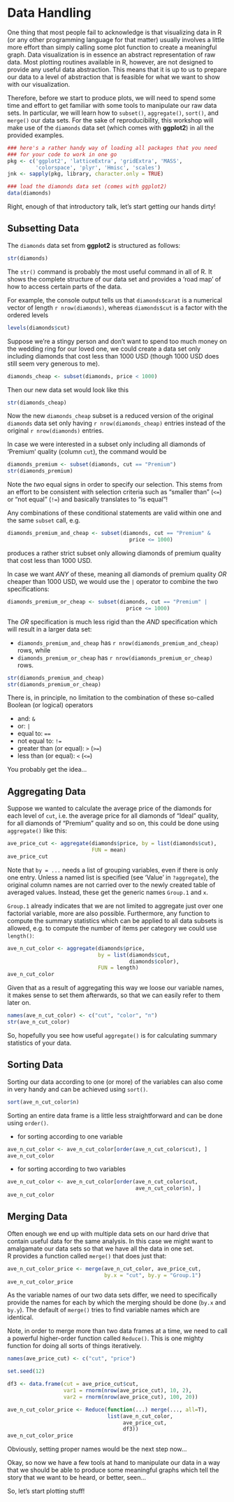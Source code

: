 # Data Handling {#data-handling}

One thing that most people fail to acknowledge is that visualizing data in R (or any other programming language for that matter) usually involves a little more effort than simply calling some plot function to create a meaningful graph. Data visualization is in essence an abstract representation of raw data. Most plotting routines available in R, however, are not designed to provide any useful data abstraction. This means that it is up to us to prepare our data to a level of abstraction that is feasible for what we want to show with our visualization. 

Therefore, before we start to produce plots, we will need to spend some time and effort to get familiar with some tools to manipulate our raw data sets. In particular, we will learn how to `subset()`, `aggregate()`, `sort()`, and `merge()` our data sets. For the sake of reproducibility, this workshop will make use of the `diamonds` data set (which comes with **ggplot2**) in all the provided examples.

```r
### here's a rather handy way of loading all packages that you need
### for your code to work in one go
pkg <- c('ggplot2', 'latticeExtra', 'gridExtra', 'MASS', 
         'colorspace', 'plyr', 'Hmisc', 'scales')
jnk <- sapply(pkg, library, character.only = TRUE)

### load the diamonds data set (comes with ggplot2)
data(diamonds)
```

Right, enough of that introductory talk, let's start getting our hands dirty!


## Subsetting Data {#subset}

The `diamonds` data set from **ggplot2** is structured as follows:

```r
str(diamonds)
```

The `str()` command is probably the most useful command in all of R. It shows the complete structure of our data set and provides a 'road map' of how to access certain parts of the data.   

For example, the console output tells us that `diamonds$carat` is a numerical vector of length `r nrow(diamonds)`, whereas `diamonds$cut` is a factor with the ordered levels 

```r
levels(diamonds$cut)
```

Suppose we're a stingy person and don't want to spend too much money on the wedding ring for our loved one, we could create a data set only including diamonds that cost less than 1000 USD (though 1000 USD does still seem very generous to me).

```r
diamonds_cheap <- subset(diamonds, price < 1000)
```

Then our new data set would look like this

```r
str(diamonds_cheap)
```

Now the new ```diamonds_cheap``` subset is a reduced version of the original ```diamonds``` data set only having `r nrow(diamonds_cheap)` entries instead of the original `r nrow(diamonds)` entries.

In case we were interested in a subset only including all diamonds of 'Premium' quality (column `cut`), the command would be

```r
diamonds_premium <- subset(diamonds, cut == "Premium")
str(diamonds_premium)
```

Note the _two_ equal signs in order to specify our selection. This stems from an effort to be consistent with selection criteria such as "smaller than" (`<=`) or "not equal" (`!=`) and basically translates to "is equal"!

Any combinations of these conditional statements are valid within one and the same `subset` call, e.g.

```r
diamonds_premium_and_cheap <- subset(diamonds, cut == "Premium" & 
                                       price <= 1000)
```

produces a rather strict subset only allowing diamonds of premium quality that cost less than 1000 USD.

In case we want _ANY_ of these, meaning all diamonds of premium quality _OR_ cheaper than 1000 USD, we would use the `|` operator to combine the two specifications:

```r
diamonds_premium_or_cheap <- subset(diamonds, cut == "Premium" | 
                                      price <= 1000)
```

The _OR_ specification is much less rigid than the _AND_ specification which will result in a larger data set:

* `diamonds_premium_and_cheap` has `r nrow(diamonds_premium_and_cheap)` rows, while
* `diamonds_premium_or_cheap` has `r nrow(diamonds_premium_or_cheap)` rows.

```r
str(diamonds_premium_and_cheap)
str(diamonds_premium_or_cheap)
```

There is, in principle, no limitation to the combination of these so-called Boolean (or logical) operators 

* and: `&` 
* or: `|` 
* equal to: `==` 
* not equal to: `!=` 
* greater than (or equal): `>` (`>=`)
* less than (or equal): `<` (`<=`)

You probably get the idea...


## Aggregating Data

Suppose we wanted to calculate the average price of the diamonds for each level of ```cut```, i.e. the average price for all diamonds of "Ideal" quality, for all diamonds of "Premium" quality and so on, this could be done using `aggregate()` like this:

```r
ave_price_cut <- aggregate(diamonds$price, by = list(diamonds$cut), 
                           FUN = mean)
ave_price_cut
```

Note that `by = ...` needs a list of grouping variables, even if there is only one entry. Unless a named list is specified (see 'Value' in `?aggregate`), the original column names are not carried over to the newly created table of averaged values. Instead, these get the generic names ```Group.1``` and ```x```.

```Group.1``` already indicates that we are not limited to aggregate just over one factorial variable, more are also possible. Furthermore, any  function to compute the summary statistics which can be applied to all data subsets is allowed, e.g. to compute the number of items per category we could use ```length()```:

```r
ave_n_cut_color <- aggregate(diamonds$price, 
                             by = list(diamonds$cut,
                                       diamonds$color), 
                             FUN = length)
ave_n_cut_color
```

Given that as a result of aggregating this way we loose our variable names, it makes sense to set them afterwards, so that we can easily refer to them later on.

```r
names(ave_n_cut_color) <- c("cut", "color", "n")
str(ave_n_cut_color)
```

So, hopefully you see how useful ```aggregate()``` is for calculating summary statistics of your data.

## Sorting Data

Sorting our data according to one (or more) of the variables can also come in very handy and can be achieved using ```sort()```.

```r
sort(ave_n_cut_color$n)
```

Sorting an entire data frame is a little less straightforward and can be done using ```order()```.

* for sorting according to one variable

```r
ave_n_cut_color <- ave_n_cut_color[order(ave_n_cut_color$cut), ]
ave_n_cut_color
```

* for sorting according to two variables

```r
ave_n_cut_color <- ave_n_cut_color[order(ave_n_cut_color$cut,
                                         ave_n_cut_color$n), ]
ave_n_cut_color
```


## Merging Data

Often enough we end up with multiple data sets on our hard drive that contain useful data for the same analysis. In this case we might want to amalgamate our data sets so that we have all the data in one set.   
R provides a function called ```merge()``` that does just that:

```r
ave_n_cut_color_price <- merge(ave_n_cut_color, ave_price_cut, 
                               by.x = "cut", by.y = "Group.1")
ave_n_cut_color_price
```

As the variable names of our two data sets differ, we need to specifically provide the names for each by which the merging should be done (```by.x``` and ```by.y```). The default of ```merge()``` tries to find variable names which are identical.

Note, in order to merge more than two data frames at a time, we need to call a powerful higher-order function called ```Reduce()```. This is one mighty function for doing all sorts of things iteratively.

```r
names(ave_price_cut) <- c("cut", "price")

set.seed(12)

df3 <- data.frame(cut = ave_price_cut$cut,
                  var1 = rnorm(nrow(ave_price_cut), 10, 2),
                  var2 = rnorm(nrow(ave_price_cut), 100, 20))

ave_n_cut_color_price <- Reduce(function(...) merge(..., all=T), 
                                list(ave_n_cut_color, 
                                     ave_price_cut,
                                     df3))
ave_n_cut_color_price
```

Obviously, setting proper names would be the next step now...

Okay, so now we have a few tools at hand to manipulate our data in a way that we should be able to produce some meaningful graphs which tell the story that we want to be heard, or better, seen...

So, let's start plotting stuff!